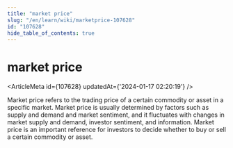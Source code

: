 ```yaml
---
title: "market price"
slug: "/en/learn/wiki/marketprice-107628"
id: "107628"
hide_table_of_contents: true
---
```



<Breadcrumbs current="market price" />

# market price

<ArticleMeta id={107628} updatedAt={'2024-01-17 02:20:19'} />
<div className='border-solid border-b border-t-0 my-4 border-[var(--ifm-color-gray-300)]' />

Market price refers to the trading price of a certain commodity or asset in a specific market. Market price is usually determined by factors such as supply and demand and market sentiment, and it fluctuates with changes in market supply and demand, investor sentiment, and information. Market price is an important reference for investors to decide whether to buy or sell a certain commodity or asset.
